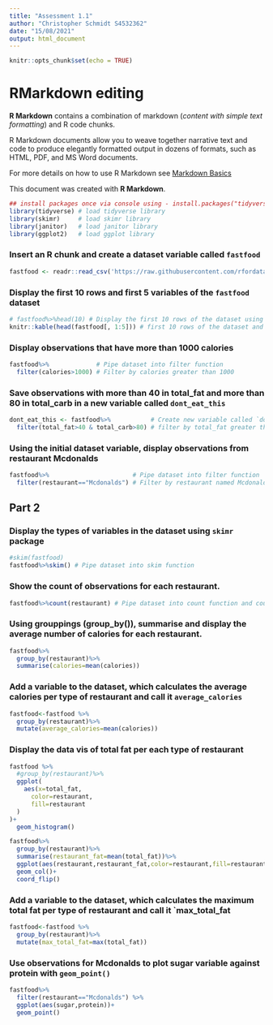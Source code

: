 ```yaml
---
title: "Assessment 1.1"
author: "Christopher Schmidt S4532362"
date: "15/08/2021"
output: html_document
---
```


```r
knitr::opts_chunk$set(echo = TRUE)
```

# RMarkdown editing

**R Markdown** contains a combination of markdown (*content with simple text formatting*) and R code chunks.

R Markdown documents allow you to weave together narrative text and code to produce elegantly formatted output in dozens of formats, such as HTML, PDF, and MS Word documents. 

For more details on how to use R Markdown see [Markdown Basics](https://rmarkdown.rstudio.com/lesson-8.html)

This document was created with **R Markdown**.

```r
## install packages once via console using - install.packages("tidyverse")
library(tidyverse) # load tidyverse library
library(skimr)     # load skimr library
library(janitor)   # load janitor library
library(ggplot2)   # load ggplot library
```

### Insert an R chunk and create a dataset variable called `fastfood`
```r
fastfood <- readr::read_csv('https://raw.githubusercontent.com/rfordatascience/tidytuesday/master/data/2018/2018-09-04/fastfood_calories.csv')
```

### Display the **first 10 rows** and **first 5 variables** of the `fastfood` dataset
```r
# fastfood%>%head(10) # Display the first 10 rows of the dataset using head() function.
knitr::kable(head(fastfood[, 1:5])) # first 10 rows of the dataset and the first 5 variables using kabble() function
```

### Display observations that have more than **1000 calories**
```r
fastfood%>%             # Pipe dataset into filter function 
  filter(calories>1000) # Filter by calories greater than 1000
```

### Save observations with more than **40 in total_fat** and more than **80 in total_carb** in a new variable called `dont_eat_this`
```r
dont_eat_this <- fastfood%>%           # Create new variable called `dont_eat_this` and assign filtered dataset to it 
  filter(total_fat>40 & total_carb>80) # filter by total_fat greater than 40 & total_carb greatre than 80
```

### Using the initial dataset variable, display observations from restaurant **Mcdonalds**
```r
fastfood%>%                       # Pipe dataset into filter function
  filter(restaurant=="Mcdonalds") # Filter by restaurant named Mcdonalds
```

## Part 2

### Display the types of variables in the dataset using `skimr` package
```r
#skim(fastfood)
fastfood%>%skim() # Pipe dataset into skim function
```

### Show the count of observations for each restaurant.
```r
fastfood%>%count(restaurant) # Pipe dataset into count function and count restaurants.
```

### Using grouppings (group_by()), summarise and display the average number of calories for each restaurant.
```r
fastfood%>%
  group_by(restaurant)%>%
  summarise(calories=mean(calories))
```

### Add a variable to the dataset, which calculates the average calories per type of restaurant and call it `average_calories`
```r
fastfood<-fastfood %>%
  group_by(restaurant)%>%
  mutate(average_calories=mean(calories))
```

### Display the data vis of total fat per each type of restaurant
```r
fastfood %>%
  #group_by(restaurant)%>%
  ggplot(
    aes(x=total_fat,
      color=restaurant,
      fill=restaurant
  )
)+
  geom_histogram()
```

```r
fastfood%>%
  group_by(restaurant)%>%
  summarise(restaurant_fat=mean(total_fat))%>%
  ggplot(aes(restaurant,restaurant_fat,color=restaurant,fill=restaurant))+
  geom_col()+
  coord_flip()
```




### Add a variable to the dataset, which calculates the maximum total fat per type of restaurant and call it `max_total_fat
```r
fastfood<-fastfood %>%
  group_by(restaurant)%>%
  mutate(max_total_fat=max(total_fat))
```

### Use observations for Mcdonalds to plot sugar variable against protein with `geom_point()`
```r
fastfood%>%
  filter(restaurant=="Mcdonalds") %>%
  ggplot(aes(sugar,protein))+
  geom_point()
```






